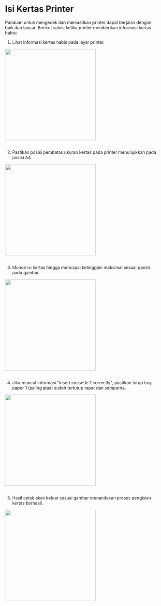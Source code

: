 # Isi Kertas Printer

Panduan untuk mengecek dan memastikan printer dapat berjalan dengan baik dan lancar. Berikut solusi ketika printer memberikan informasi kertas habis:

1. Lihat informasi kertas habis pada layar printer.

![]()<img src="/printer/paperinfo.webp" width="300" height="300"></img>
<br></br>

2. Pastikan posisi pembatas ukuran kertas pada printer menunjukkan pada posisi A4.

![]()<img src="/printer/paperoption.webp" width="300" height="300"></img>
<br></br>

3. Mohon isi kertas hingga mencapai ketinggian maksimal sesuai panah pada gambar.

![]()<img src="/printer/paperloadmax.webp" width="300" height="300"></img>
<br></br>

4. Jika muncul informasi "insert cassette 1 correctly", pastikan tutup tray paper 1 (paling atas) sudah tertutup rapat dan sempurna.

![]()<img src="/printer/papernotif.webp" width="300" height="300"></img>
<br></br>

5. Hasil cetak akan keluar sesuai gambar menandakan proses pengisian kertas berhasil.

![]()<img src="/printer/papersuccess.webp" width="300" height="300"></img>
<br></br>